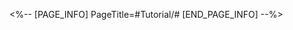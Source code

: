 <%-- [PAGE_INFO]
PageTitle=#Tutorial/#
[END_PAGE_INFO] --%>
{{Tutorial
|sort      = 813601
|title     = 
|subtitle  = 
|type      = 
|about     = 
|image1    = Tutorial  1.png{{subst:void|<!--$UPLOAD:<<SpriteOutput/TutorialPic/TutorialPage_813601.png>-<Tutorial  1.png>>}}
|text1     = Origami Bird Clash is a {{Color|h|nobold=1|Match Three battling game}} where you have to match and clear fruits {{Color|h|nobold=1|within a certain number of moves}} and increase the Origami Bird's {{Color|h|nobold=1|Combat Power}}.
|image2    = Tutorial  2.png{{subst:void|<!--$UPLOAD:<<SpriteOutput/TutorialPic/TutorialPage_813602.png>-<Tutorial  2.png>>}}
|text2     = At the end of the turn, the system will calculate damage based on the {{Color|h|nobold=1|Combat Power difference}}.<br />If the opponent's {{Color|h|nobold=1|HP is reduced to 0}}, you win.
|image3    = Tutorial  3.png{{subst:void|<!--$UPLOAD:<<>-<Tutorial  3.png>>}}
|text3     = 
|image4    = Tutorial  4.png{{subst:void|<!--$UPLOAD:<<SpriteOutput/TutorialPic/TutorialPage_813604.png>-<Tutorial  4.png>>}}
|text4     = Match {{Color|h|nobold=1|more than 3 fruits of the same color}} to generate a corresponding {{Color|h|nobold=1|bomb}}.
|image5    = Tutorial  5.png{{subst:void|<!--$UPLOAD:<<SpriteOutput/TutorialPic/TutorialPage_813605.png>-<Tutorial  5.png>>}}
|text5     = Clear {{Color|h|nobold=1|specific fruits}} to charge the bird. After {{Color|h|nobold=1|fully charging}}, the bird will release a powerful skill to help eliminate fruits.
}}